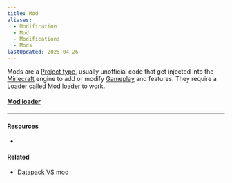 ```yaml
---
title: Mod
aliases:
  - Modification
  - Mod
  - Modifications
  - Mods
lastUpdated: 2025-04-26
---
```



Mods are a [Project type](/projecttype), usually unofficial code that get injected into the [Minecraft](/minecraft) engine to add or modify [Gameplay](/gameplay) and features. They require a [Loader](/modloader) called [Mod loader](/modloader) to work.

#### [Mod loader](/modloader)

---

#### Resources

- <Wiki src="https://minecraft.wiki/w/Mod" />

#### Related

- [Datapack VS mod](/datapackvsmod)